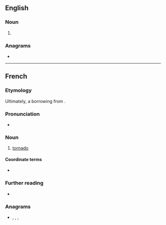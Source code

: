 ==English==

===Noun===
{{en-noun}}

# {{obsolete form of|tornado|lang=en}}

===Anagrams===
* {{anagrams|en|a=adenort|-dronate|neotard|on-trade|ornated}}

----

==French==

===Etymology===
Ultimately, a borrowing from {{bor|fr|es|tornado}}.

===Pronunciation===
* {{audio|LL-Q150 (fra)-GrandCelinien-tornade.wav|Audio|lang=fr}}

===Noun===
{{fr-noun|f}}

# [[tornado]]

====Coordinate terms====
* {{l|fr|microrafale}}

===Further reading===
* {{R:TLFi}}

===Anagrams===
* {{l|fr|adorent}}, {{l|fr|détrôna}}, {{l|fr|érodant}}, {{l|fr|tadorne}}